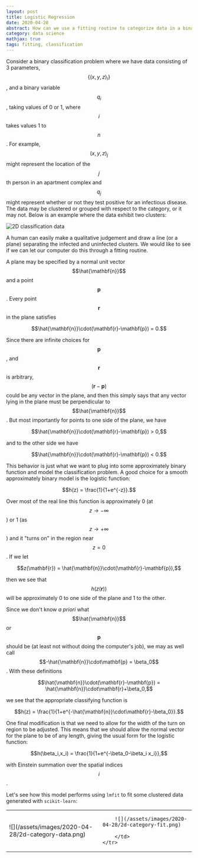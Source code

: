 ```yaml
---
layout: post
title: Logistic Regression
date: 2020-04-28
abstract: How can we use a fitting routine to categorize data in a binary classification problem?
category: data science
mathjax: true
tags: fitting, classification
---
```


Consider a binary classification problem where we have data consisting of 3 parameters, $$\{(x,y,z)_i\}$$, and a binary variable $$q_i$$, taking values of 0 or 1, where $$i$$ takes values 1 to $$n$$. For example, $$(x,y,z)_j$$ might represent the location of the $$j$$th person in an apartment complex and $$q_j$$ might represent whether or not they test positive for an infectious disease. The data may be clustered or grouped with respect to the category, or it may not. Below is an example where the data exhibit two clusters:

![2D classification data](/assets/images/2020-04-28/2d-category-data.png)

A human can easily make a qualitative judgement and draw a line (or a plane) separating the infected and uninfected clusters. We would like to see if we can let our computer do this through a fitting routine.

A plane may be specified by a normal unit vector $$\hat{\mathbf{n}}$$ and a point $$\mathbf{p}$$. Every point $$\mathbf{r}$$ in the plane satisfies

$$\hat{\mathbf{n}}\cdot(\mathbf{r}-\mathbf{p}) = 0.$$

Since there are infinite choices for $$\mathbf{p}$$, and $$\mathbf{r}$$ is arbitrary, $$(\mathbf{r}-\mathbf{p})$$ could be any vector in the plane, and then this simply says that any vector lying in the plane must be perpendicular to $$\hat{\mathbf{n}}$$. But most importantly for points to one side of the plane, we have

$$\hat{\mathbf{n}}\cdot(\mathbf{r}-\mathbf{p}) > 0,$$

and to the other side we have

$$\hat{\mathbf{n}}\cdot(\mathbf{r}-\mathbf{p}) < 0.$$

This behavior is just what we want to plug into some approximately binary function and model the classification problem. A good choice for a smooth approximately binary model is the logistic function:

$$h(z) = \frac{1}{1+e^{-z}}.$$

Over most of the real line this function is approximately 0 (at $$z\to -\infty$$) or 1 (as $$z\to + \infty$$) and it "turns on" in the region near $$z=0$$. If we let

$$z(\mathbf{r}) = \hat{\mathbf{n}}\cdot(\mathbf{r}-\mathbf{p}),$$

then we see that $$h(z(\mathbf{r}))$$ will be approximately 0 to one side of the plane and 1 to the other.

Since we don't know *a priori* what $$\hat{\mathbf{n}}$$ or $$\mathbf{p}$$ should be (at least not without doing the computer's job), we may as well call $$-\hat{\mathbf{n}}\cdot\mathbf{p} = \beta_0$$. With these definitions

$$\hat{\mathbf{n}}\cdot(\mathbf{r}-\mathbf{p}) = \hat{\mathbf{n}}\cdot\mathbf{r}+\beta_0,$$

we see that the appropriate classifying function is

$$h(z) = \frac{1}{1+e^{-\hat{\mathbf{n}}\cdot\mathbf{r}-\beta_0}}.$$

One final modification is that we need to allow for the width of the turn on region to be adjusted. This means that we should allow the normal vector for the plane to be of any length, giving the usual form for the logistic function:

$$h(\beta_i,x_i) = \frac{1}{1+e^{-\beta_0-\beta_i x_i}},$$

with Einstein summation over the spatial indices $$i$$.

Let's see how this model performs using `lmfit` to fit some clustered data generated with `scikit-learn`:
<table>
    <tr>
        <td><div markdown="1">
        ![](/assets/images/2020-04-28/2d-category-data.png)
        <div markdown="1">
        </td>
        <td>
        
        ![](/assets/images/2020-04-28/2d-category-fit.png)
        
        </td>
    </tr>
</table>
